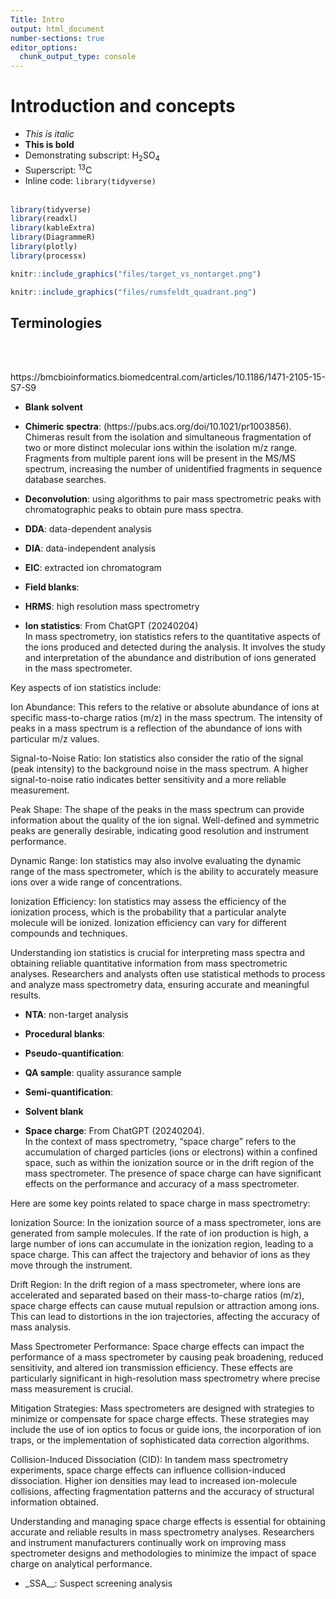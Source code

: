 ```yaml
---
Title: Intro
output: html_document
number-sections: true
editor_options: 
  chunk_output_type: console
---
```


# Introduction and concepts {#Intro}

-   *This is italic*
-   **This is bold**
-   Demonstrating subscript: H~2~SO~4~
-   Superscript: ^13^C
-   Inline code: `library(tidyverse)` <br><br>

```r

library(tidyverse)
library(readxl)
library(kableExtra)
library(DiagrammeR)
library(plotly)
library(processx)

```

```r

knitr::include_graphics("files/target_vs_nontarget.png")
```

```r
knitr::include_graphics("files/rumsfeldt_quadrant.png")

```

## Terminologies

<br><br>

https://bmcbioinformatics.biomedcentral.com/articles/10.1186/1471-2105-15-S7-S9

-   **Blank solvent**

-   **Chimeric spectra**: (https://pubs.acs.org/doi/10.1021/pr1003856). Chimeras result from the isolation and simultaneous fragmentation of two or more distinct molecular ions within the isolation m/z range. Fragments from multiple parent ions will be present in the MS/MS spectrum, increasing the number of unidentified fragments in sequence database searches.

-   **Deconvolution**: using algorithms to pair mass spectrometric peaks with chromatographic peaks to obtain pure mass spectra.

-   **DDA**: data-dependent analysis

-   **DIA**: data-independent analysis

-   **EIC**: extracted ion chromatogram

-   **Field blanks**:

-   **HRMS**: high resolution mass spectrometry

-   **Ion statistics**: From ChatGPT (20240204)\
    In mass spectrometry, ion statistics refers to the quantitative aspects of the ions produced and detected during the analysis. It involves the study and interpretation of the abundance and distribution of ions generated in the mass spectrometer.

Key aspects of ion statistics include:

Ion Abundance: This refers to the relative or absolute abundance of ions at specific mass-to-charge ratios (m/z) in the mass spectrum. The intensity of peaks in a mass spectrum is a reflection of the abundance of ions with particular m/z values.

Signal-to-Noise Ratio: Ion statistics also consider the ratio of the signal (peak intensity) to the background noise in the mass spectrum. A higher signal-to-noise ratio indicates better sensitivity and a more reliable measurement.

Peak Shape: The shape of the peaks in the mass spectrum can provide information about the quality of the ion signal. Well-defined and symmetric peaks are generally desirable, indicating good resolution and instrument performance.

Dynamic Range: Ion statistics may also involve evaluating the dynamic range of the mass spectrometer, which is the ability to accurately measure ions over a wide range of concentrations.

Ionization Efficiency: Ion statistics may assess the efficiency of the ionization process, which is the probability that a particular analyte molecule will be ionized. Ionization efficiency can vary for different compounds and techniques.

Understanding ion statistics is crucial for interpreting mass spectra and obtaining reliable quantitative information from mass spectrometric analyses. Researchers and analysts often use statistical methods to process and analyze mass spectrometry data, ensuring accurate and meaningful results.

-   **NTA**: non-target analysis

-   **Procedural blanks**:

-   **Pseudo-quantification**:

-   **QA sample**: quality assurance sample

-   **Semi-quantification**:

-   **Solvent blank**

-   **Space charge**: From ChatGPT (20240204).\
    In the context of mass spectrometry, "space charge" refers to the accumulation of charged particles (ions or electrons) within a confined space, such as within the ionization source or in the drift region of the mass spectrometer. The presence of space charge can have significant effects on the performance and accuracy of a mass spectrometer.

Here are some key points related to space charge in mass spectrometry:

Ionization Source: In the ionization source of a mass spectrometer, ions are generated from sample molecules. If the rate of ion production is high, a large number of ions can accumulate in the ionization region, leading to a space charge. This can affect the trajectory and behavior of ions as they move through the instrument.

Drift Region: In the drift region of a mass spectrometer, where ions are accelerated and separated based on their mass-to-charge ratios (m/z), space charge effects can cause mutual repulsion or attraction among ions. This can lead to distortions in the ion trajectories, affecting the accuracy of mass analysis.

Mass Spectrometer Performance: Space charge effects can impact the performance of a mass spectrometer by causing peak broadening, reduced sensitivity, and altered ion transmission efficiency. These effects are particularly significant in high-resolution mass spectrometry where precise mass measurement is crucial.

Mitigation Strategies: Mass spectrometers are designed with strategies to minimize or compensate for space charge effects. These strategies may include the use of ion optics to focus or guide ions, the incorporation of ion traps, or the implementation of sophisticated data correction algorithms.

Collision-Induced Dissociation (CID): In tandem mass spectrometry experiments, space charge effects can influence collision-induced dissociation. Higher ion densities may lead to increased ion-molecule collisions, affecting fragmentation patterns and the accuracy of structural information obtained.

Understanding and managing space charge effects is essential for obtaining accurate and reliable results in mass spectrometry analyses. Researchers and instrument manufacturers continually work on improving mass spectrometer designs and methodologies to minimize the impact of space charge on analytical performance.

-   \_SSA\_\_: Suspect screening analysis
